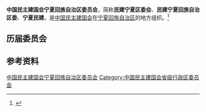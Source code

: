 {{Infobox PRCG
|机构名称 = 中国民主建国会宁夏回族自治区委员会
|标志1    =
|格言1    =
|届数     = 八
|任期始   = 2022年5月
|任期终   = 2027年
|职位1    = 主任委员
|人员1    = [[杨培君|杨培君]]
|职位2    = 副主任委员
|人员2    = 茹小侠{{wrap}}周晓涛{{wrap}}马　刚{{wrap}}李　立
|人数2    = 4
|职位3    =
|人员3    =
|组织法规 = 中国民主建国会章程
|上级机构 = [[中国民主建国会中央委员会|中国民主建国会中央委员会]]
|机构类型 = [[民主党派|民主党派]][[中国一级行政区|省级行政区]][[委员会|委员会]]
|行政级别 = 正厅级
|场所1    = 
|地址1    = 
|邮编1    = 
|电话1    = 
|官网1    = <!-- {{url|}} -->
}}
'''中国民主建国会宁夏回族自治区委员会'''，简称'''民建宁夏区委会'''、'''民建宁夏回族自治区委'''、'''宁夏民建'''，是[[中国民主建国会|中国民主建国会]]在[[宁夏回族自治区|宁夏回族自治区]]的地方组织。<ref>{{cite book|title=宁夏百科全书|author=《宁夏百科全书》编纂委员会编|publisher=宁夏人民出版社|year=1998|isbn=|location=|page=}}</ref>

== 历届委员会 ==

== 参考资料 ==
{{reflist}}

{{中华人民共和国各省级行政区|委员会|中国民主建国会|仅内地=yes}}

{{Authority control}}
[[Category:中国民主建国会宁夏回族自治区委员会|]]
[[Category:中国民主建国会省级行政区委员会|Category:中国民主建国会省级行政区委员会]]